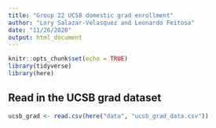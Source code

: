 ```yaml
---
title: "Group 22 UCSB domestic grad enrollment"
author: "Lory Salazar-Velasquez and Leonardo Feitosa"
date: "11/26/2020"
output: html_document
---
```


```r
knitr::opts_chunk$set(echo = TRUE)
library(tidyverse)
library(here)
```

## Read in the UCSB grad dataset
```r
ucsb_grad <- read.csv(here("data", "ucsb_grad_data.csv"))
```

